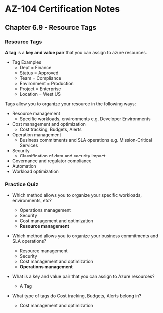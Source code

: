 # AZ-104 Certification Notes
## Chapter 6.9 - Resource Tags

### Resource Tags
**A tag** is a **key and value pair** that you can assign to azure resources.
* Tag Examples
	* Dept = Finance
	* Status = Approved
	* Team = Compliance
	* Environment = Production
	* Project = Enterprise
	* Location = West US

Tags allow you to organize your resource in the following ways:
* Resource management
	* Specific workloads, environments e.g. Developer Environments
* Cost management and optimization
	* Cost tracking, Budgets, Alerts
* Operation management
	* Business commitments and SLA operations e.g. Mission-Critical Services
* Security
	* Classification of data and security impact
* Governance and regulator compliance
* Automation
* Workload optimization

### Practice Quiz
* Which method allows you to organize your specific workloads, environments, etc?
	* Operations management
	* Security
	* Cost management and optimization
	* **Resource management**
* Which method allows you to organize your business commitments and SLA operations?
	* Resource management
	* Security
	* Cost management and optimization
	* **Operations management**

* What is a key and value pair that you can assign to Azure resources?
	* A Tag
* What type of tags do Cost tracking, Budgets, Alerts belong in?
	* Cost management and optimization
